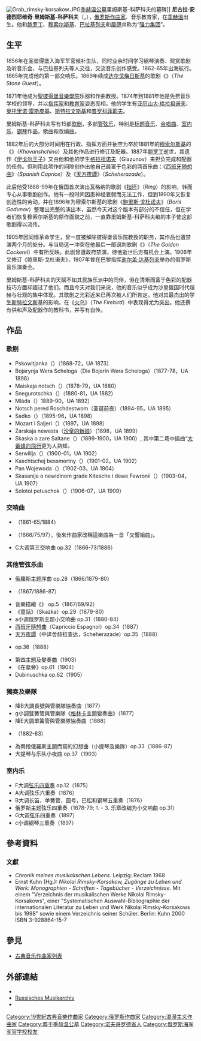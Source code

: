 {{No footnotes|time=2021-11-18T10:39:34+00:00}}
{{noteTA
|T=zh-hans:尼古拉·里姆斯基-科萨科夫;zh-tw:尼古拉·林姆斯基-高沙可夫;
|1=zh-hans:里姆斯基-科萨科夫;zh-tw:林姆斯基-高沙可夫;
}}
{{Infobox classical
| 中文名 = 尼古拉·里姆斯基-科萨科夫
| 画像 = NARK.jpg
| 附注 =
| 原文名 = {{lang|ru|Николай Андреевич Римский-Корсаков}}
| 拉丁字母 = Nikolai Andreyevich Rimsky-Korsakov
| 国别 = {{flag|俄罗斯帝国}}
| 出生日期 = {{OldStyleDate|1844年|3月18日|3月6日}}
| 出生地 = {{flag|俄罗斯帝国}}[[季赫溫|季赫溫]]
| 逝世日期 = {{OldStyleDate|1908年|6月21日|6月8日}}（64岁）
| 逝世地 = {{flag|俄罗斯帝国}}[[聖彼得堡省|聖彼得堡省]]{{link-ru|柳本斯克|Любенск}}
| 所属时期 = [[浪漫主義音樂|浪漫主义]]
| 所属乐派 = [[强力集团|强力集团]]
| 擅长作品类型 = 管弦乐，歌剧
| 代表作 = 《[[大黃蜂的飛行|大黃蜂的飛行]]》、《[[舍赫拉查达|天方夜譚]]》，{{le|第2号交响曲 (里姆斯基-科萨科夫)|Antar (Rimsky-Korsakov)|第二交响曲“安塔尔”}}，《[[西班牙随想曲|西班牙随想曲]]》，歌剧《{{le|萨特阔|Sadko (opera)}}》《{{le|金鸡|The Golden Cockerel}}》等
| 师从 =
| 学生 = [[格拉祖诺夫|格拉祖诺夫]]、[[雷斯庇基|雷斯庇基]]、[[斯特拉文斯基|斯特拉文斯基]]、[[普罗科菲耶夫|普罗科菲耶夫]]、[[格列恰尼诺夫|格列恰尼诺夫]]、[[米亚斯科夫斯基|米亚斯科夫斯基]]、[[里亚多夫|里亚多夫]]、[[阿萨菲耶夫|阿萨菲耶夫]]
| 官方网站 =
| 签名 = Rimsky-Korsakov Signature.png
}}
[[File:Grab_rimsky-korsakow.JPG|thumb]][[季赫温公墓|季赫温公墓]]里姆斯基-科萨科夫的墓碑]]
'''尼古拉·安德烈耶维奇·里姆斯基-科萨科夫'''（{{lang-ru|'''Николай Андреевич Римский-Корсаков'''}}，{{bd|1844年|{{OldStyleDate||3月18日|3月6日}}|1908年|{{OldStyleDate||6月21日|6月8日}}|catIdx=R}}），[[俄罗斯|俄罗斯]][[作曲家|作曲家]]、音乐教育家，在[[季赫溫|季赫溫]]出生。他和[[亞歷山大·鮑羅丁|鲍罗丁]]、[[穆索尔斯基|穆索尔斯基]]、[[巴拉基列夫|巴拉基列夫]]和[[居伊|居伊]]并称为“[[强力集团|强力集团]]”。

==生平==
1856年在圣彼得堡入海军军官候补生队，同时业余时间学习钢琴演奏、观赏歌剧及听音乐会，与巴拉基列夫等人交往，交流音乐创作感受。1862-65年出海航行。1865年完成他的第一部交响乐。1869年续成[[达尔戈梅日斯基|达尔戈梅日斯基]]的歌剧《{{le|石客 (达尔戈梅日斯基)|The Stone Guest (Dargomyzhsky)|石客}}》（''The Stone Guest''）。

1871年他成为[[聖彼得堡音樂學院|聖彼得堡音樂學院]]乐器和作曲教授。1874年到1881年他是免费音乐学校的领导，并以[[指挥家|指挥家]]和[[教育家|教育家]]姿态亮相。他的学生有[[亚历山大·格拉祖诺夫|亚历山大·格拉祖诺夫]]、[[奥托里诺·雷斯皮基|奥托里诺·雷斯皮基]]、[[斯特拉文斯基|斯特拉文斯基]]和[[普罗科菲耶夫|普罗科菲耶夫]]。

里姆斯基-科萨科夫写有15部[[歌剧|歌剧]]，多部[[管弦乐|管弦乐]]，特别是[[标题音乐|标题音乐]]、[[合唱曲|合唱曲]]、[[室内乐|室内乐]]、[[钢琴|钢琴]]作品，歌曲和改编曲。

1882年后的大部分时间用在行政、指挥方面并抽空为卒於1881年的[[穆索尔斯基|穆索尔斯基]]的《{{le|霍万兴那|Khovanshchina}}》（''Khovanshchina''）及其他作品进行修订及配器。1887年[[亚历山大·波菲里耶维奇·鲍罗丁|鲍罗丁]]逝世，其遗作《[[伊戈尔王子|伊戈尔王子]]》又由他和他的学生[[亚历山大·格拉祖诺夫|格拉祖诺夫]]（Glazunov）来担负完成和配器的任务。但利用此项作的间隙创作出他自己最富于色彩的两首乐曲：《[[西班牙随想曲|西班牙随想曲]]》（''Spanish Caprice''）及《[[舍赫拉查达|天方夜譚]]》（''Scheherazade''）。

此后他受1888-99年在俄国首次演出瓦格纳的歌剧《[[尼伯龙根的指环|指环]]》（''Ring''）的影响，转而专心从事歌剧创作。他有一段时间因患神经衰弱而无法工作，但到1890年又恢复创造性的劳动，并在1896年为穆索尔斯基的歌剧《[[鲍里斯·戈杜诺夫_(歌剧)|鲍里斯·戈杜诺夫]]》（''Boris Godunov''）整理出完整的演出本，虽然今天对这个版本有部分的不信任，但在学者们恢复穆索尔斯基的原作面貌之前，一直靠里姆斯基-科萨科夫编的本子使这部歌剧得以流传。

1905年因同情革命学生，曾一度被解除彼得堡音乐院教授的职务，其作品也遭禁演两个月的处分。与当局这一冲突在他最后一部讽刺歌剧《{{le|金鸡|The Golden Cockerel}}》（''The Golden Cockerel''）中有所反映。此剧曾遭政府禁演，待他逝世后方有机会上演。1906年又修订《鲍里斯·戈杜诺夫》，1907年曾在巴黎指挥[[谢尔盖·达基列夫|谢尔盖·达基列夫]]举办的俄罗斯音乐演奏会。

里姆斯基-科萨科夫的天赋不如其民族乐派中的同伴，但在清晰而富于色彩的配器技巧方面却超过了他们，而且今天对我们来说，他的音乐似乎成为沙皇俄国时代煊赫与壮观的集中体现。其歌剧之光彩近来已再次被人们所肯定。他对其最杰出的学生[[斯特拉文斯基|斯特拉文斯基]]的影响，在《[[火鸟_(斯特拉文斯基)|火鸟]]》（''The Firebird''）中表现得尤为突出。他还撰有供和声及配器作的教科书，并写有自传。

==作品==
===歌剧===
* Pskowitjanka（{{le|普斯科夫的姑娘|The Maid of Pskov}}）（1868-72，UA 1873）
* Bojarynja Wera Scheloga（Die Bojarin Wera Scheloga）（1877-78，UA 1898）
* Maiskaja notsch（{{le|五月的夜晚|May Night}}）（1878-79，UA 1880）
* Snegurotschka（{{le|雪姑娘 (里姆斯基-科萨科夫)|The Snow Maiden|雪姑娘}}）（1880-81，UA 1882）
* Mláda（{{le|姆拉达|Mlada (Rimsky-Korsakov)}}）1889-90，UA 1892）
* Notsch pered Roschdestwom（圣诞前夜）（1894-95，UA 1895）
* Sadko（{{le|萨特阔|Sadko (opera)}}）（1895-96，UA 1898）
* Mozart i Saljeri（{{le|莫扎特和萨列里|Mozart and Salieri (opera)}}）（1897，UA 1898）
* Zarskaja newesta（[[沙皇的新娘|沙皇的新娘]]）（1898，UA 1899）
* Skaska o zare Saltane（{{le|萨坦王的故事|The_Tale_of_Tsar_Saltan}}）（1899-1900，UA 1900）, 其中第二场中插曲“[[大黃蜂的飛行|大黃蜂的飛行]]更为人熟知''。''
* Serwilija（{{le|塞维利亚 (歌剧)|Servilia (opera)|塞维利亚}}）（1900-01，UA 1902）
* Kaschtschej bessmertny（{{le|不朽的卡师切耶|Kashchey the Deathless}}）（1901-02，UA 1902）
* Pan Wojewoda（{{le|Pan Voyevoda|Pan Voyevoda}}）（1902-03，UA 1904）
* Skasanije o newidinom grade Kitesche i dewe Fewronii（{{le|透明之城基特师与处女费罗尼佳|The Legend of the Invisible City of Kitezh and the Maiden Fevroniya}}）（1903-04，UA 1907）
* Solotoi petuschok（{{le|金鸡|The Golden Cockerel}}）（1906-07，UA 1909）

===交响曲===
* {{le|e小调第一交响曲 op.1|Symphony No. 1 (Rimsky-Korsakov)}}（1861-65/1884）
* {{le|第二交响曲 op.9 《安塔》|Antar (Rimsky-Korsakov)}}（1868/75/97），後來作曲家改稱這樂曲為一首「交響組曲」。
* C大调第三交响曲 op.32（1866-73/1886）

===其他管弦乐曲===
* 俄羅斯主题序曲 op.28（1866/1879-80）
* {{le|塞爾維亞主題幻想曲 op.6|Fantasy on Serbian Themes}}（1867/1886-87）
* 音樂描繪《{{le|薩德克|Sadko (musical tableau)}}》 op.5（1867/69/92）
* 《童話》（Skazka）op.29（1879-80）
* a小调俄罗斯主题小交响曲 op.31（1880-84）
* [[西班牙隨想曲|西班牙隨想曲]]（Capriccio Espagnol）op.34（1887）
*[[舍赫拉查达|天方夜譚]]（中译舍赫拉查达，Scheherazade）op.35（1888）
* {{le|俄國復活節序曲|Russian_Easter_Overture}} op.36（1888）
* 第四主題及變奏曲（1903）
* 《在墓旁》op.61（1904）
* Dubinuschka op.62（1905）

===獨奏及樂隊===
* 降B大調長號與管樂隊協奏曲（1877）
* g小調雙簧管與管樂隊《[[格林卡|格林卡]]主題變奏曲》（1877）
* 降E大調單簧管與管樂隊協奏曲（1888）
* {{le|升c小调鋼琴協奏曲 op.30|Piano Concerto (Rimsky-Korsakov)}}（1882-83）
* 為兩段俄羅斯主題而寫的幻想曲（小提琴及樂隊）op.33（1886-87）
* 大提琴与乐队小夜曲 op.37（1903）

===室内乐===
* F大调[[弦乐四重奏|弦乐四重奏]] op.12（1875）
* A大调弦乐六重奏（1876）
* B大调长笛，单簧管，圆号，巴松和钢琴五重奏（1876）
* 俄罗斯主题弦乐四重奏（1878-79; 1. - 3. 乐章改编为小交响曲 op.31）
* G大调弦乐四重奏（1897）
* c小调钢琴三重奏（1897）

==參考資料==
{{reflist}}
===文獻===
* ''Chronik meines musikalischen Lebens.'' Leipzig: Reclam 1968
* Ernst Kuhn (Hg.): ''Nikolai Rimsky-Korsakow, Zugänge zu Leben und Werk: Monographien - Schriften - Tagebücher - Verzeichnisse.'' Mit einem "Verzeichnis der musikalischen Werke Nikolai Rimsky-Korsakows", einer "Systematischen Auswahl-Bibliographie der internationalen Literatur zu Leben und Werk Nikolai Rimsky-Korsakows bis 1998" sowie einem Verzeichnis seiner Schüler. Berlin: Kuhn 2000 ISBN 3-928864-15-7

==參見==
{{portal|古典音樂}}
* [[古典音乐作曲家列表|古典音乐作曲家列表]]

==外部連結==
{{Commons|Николай Андреевич Римский-Корсаков}}
* {{DNB-Portal|118601067}}
* [http://www.russisches-musikarchiv.de/werkverzeichnisse/rimsky-korsakow-werkverzeichnis.htm Russisches Musikarchiv] {{Wayback|url=http://www.russisches-musikarchiv.de/werkverzeichnisse/rimsky-korsakow-werkverzeichnis.htm |date=20060704194931 }}
* {{IMSLP|id=Rimsky-Korsakov%2C_Nikolai}}

{{强力集团}}

{{Authority control}}
{{DEFAULTSORT:Rimsky-Korsakov, Nikolai}}
[[Category:19世紀古典音樂作曲家|Category:19世紀古典音樂作曲家]]
[[Category:俄罗斯作曲家|Category:俄罗斯作曲家]]
[[Category:浪漫主义作曲家|Category:浪漫主义作曲家]]
[[Category:葬于季赫温公墓|Category:葬于季赫温公墓]]
[[Category:诺夫哥罗德省人|Category:诺夫哥罗德省人]]
[[Category:俄罗斯海军军官学校校友|Category:俄罗斯海军军官学校校友]]
